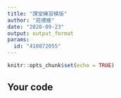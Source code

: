 ```yaml
---
title: "課堂練習模版"
author: "莊禮維"
date: "2020-09-23"
output: output_format
params:
  id: "410872055"
---
```


```r
knitr::opts_chunk$set(echo = TRUE)
```

## Your code

```r

```

